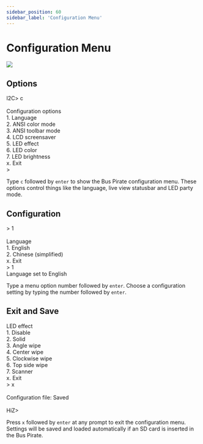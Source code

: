 ```yaml
---
sidebar_position: 60
sidebar_label: 'Configuration Menu'
---
```


# Configuration Menu

![](./img/configuration-1024.jpg)

## Options

<BrowserWindow>
<span className="bp-prompt">I2C></span> c<br/>
<span className="bp-info"><br/>
<span className="bp-info">Configuration options</span></span><br/>
 1. <span className="bp-info">Language</span><br/>
 2. <span className="bp-info">ANSI color mode</span><br/>
 3. <span className="bp-info">ANSI toolbar mode</span><br/>
 4. <span className="bp-info">LCD screensaver</span><br/>
 5. <span className="bp-info">LED effect</span><br/>
 6. <span className="bp-info">LED color</span><br/>
 7. <span className="bp-info">LED brightness</span><br/>
 x. <span className="bp-info">Exit</span><br/>
<span className="bp-prompt"> ></span> <br/>
</BrowserWindow>

Type ```c``` followed by ```enter``` to show the Bus Pirate configuration menu. These options control things like the language, live view statusbar and LED party mode.

## Configuration

<BrowserWindow>
<span className="bp-prompt"> ></span> 1<br/>
<br/>
<span className="bp-info">Language</span><br/>
 1. <span className="bp-info">English</span><br/>
 2. <span className="bp-info">Chinese (simplified)</span><br/>
 x. <span className="bp-info">Exit</span><br/>
<span className="bp-prompt"> ></span> 1<br/>
Language <span className="bp-info">set to</span> English<br/>
</BrowserWindow>

Type a menu option number followed by ```enter```. Choose a configuration setting by typing the number followed by ```enter```.

## Exit and Save
<BrowserWindow>
<span className="bp-info">LED effect</span><br/>
 1. <span className="bp-info">Disable</span><br/>
 2. <span className="bp-info">Solid</span><br/>
 3. <span className="bp-info">Angle wipe</span><br/>
 4. <span className="bp-info">Center wipe</span><br/>
 5. <span className="bp-info">Clockwise wipe</span><br/>
 6. <span className="bp-info">Top side wipe</span><br/>
 7. <span className="bp-info">Scanner</span><br/>
 x. <span className="bp-info">Exit</span><br/>
<span className="bp-prompt"> ></span> x<br/>
<br/>
<span className="bp-info">Configuration file:</span> Saved<br/>
<br/>
<span className="bp-prompt">HiZ></span> <br/>
</BrowserWindow>

Press ```x``` followed by ```enter``` at any prompt to exit the configuration menu. Settings will be saved and loaded automatically if an SD card is inserted in the Bus Pirate.

<DiscourseComments/>
